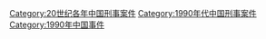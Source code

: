 [[Category:20世纪各年中国刑事案件|Category:20世纪各年中国刑事案件]]
[[Category:1990年代中国刑事案件|Category:1990年代中国刑事案件]]
[[Category:1990年中国事件|Category:1990年中国事件]]